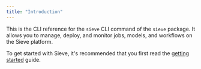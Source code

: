 ```yaml
---
title: "Introduction"
---
```


This is the CLI reference for the `sieve` CLI command of the `sieve` package. It allows you to manage, deploy, and monitor jobs, models, and workflows on the Sieve platform.

To get started with Sieve, it's recommended that you first read the [getting started](/guide) guide.
